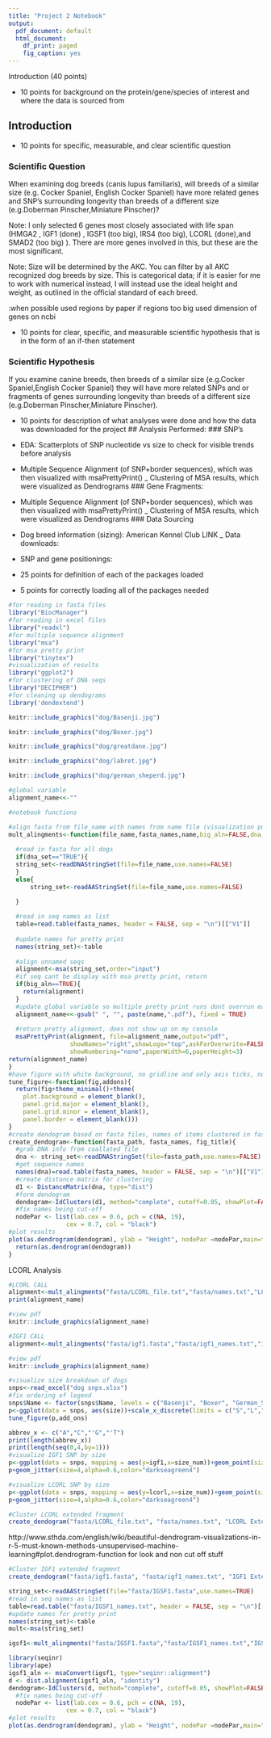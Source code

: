```yaml
---
title: "Project 2 Notebook"
output:
  pdf_document: default
  html_document:
    df_print: paged
    fig_caption: yes
---
```

Introduction (40 points)

- 10 points for background on the protein/gene/species of interest and where the data is sourced from


## Introduction

- 10 points for specific, measurable, and clear scientific question

### Scientific Question
When examining dog breeds (canis lupus familiaris), will breeds of a similar size (e.g. Cocker Spaniel, English Cocker Spaniel) have more related genes and SNP's surrounding longevity than breeds of a different size (e.g.Doberman Pinscher,Miniature Pinscher)?

Note: I only selected 6 genes most closely associated with life span (HMGA2 , IGF1 (done) , IGSF1 (too big), IRS4 (too big), LCORL (done),and SMAD2 (too big) ). There are more genes involved in this, but these are the most significant.

Note: Size will be determined by the AKC. You can filter by all AKC recognized dog breeds by size. This is categorical data; if it is easier for me to work with numerical instead, I will instead use the ideal height and weight, as outlined in the official standard of each breed. 

:when possible used regions by paper
if regions too big used dimension of genes on ncbi 

- 10 points for clear, specific, and measurable scientific hypothesis that is in the form of an if-then statement

### Scientific Hypothesis
If you examine canine breeds, then breeds of a similar size (e.g.Cocker Spaniel,English Cocker Spaniel) they will have more related SNPs and or fragments of genes surrounding longevity than breeds of a different size (e.g.Doberman Pinscher,Miniature Pinscher).

- 10 points for description of what analyses were done and how the data was downloaded for the project
## Analysis Performed:
### SNP's 
- EDA: Scatterplots of SNP nucleotide vs size to check for visible trends before analysis
- Multiple Sequence Alignment (of SNP+border sequences), which was then visualized with msaPrettyPrint()
_ Clustering of MSA results, which were visualized as Dendrograms 
### Gene Fragments:
- Multiple Sequence Alignment (of SNP+border sequences), which was then visualized with msaPrettyPrint()
_ Clustering of MSA results, which were visualized as Dendrograms 
### Data Sourcing 
- Dog breed information (sizing): American Kennel Club LINK 
_ Data downloads:
- SNP and gene positionings: 

- 25 points for definition of each of the packages loaded 
- 5 points for correctly loading all of the packages needed
```r
#for reading in fasta files
library("BiocManager")
#for reading in excel files
library("readxl")
#for multiple sequence alignment 
library("msa")
#for msa pretty print 
library("tinytex")
#visualization of results 
library("ggplot2")
#for clustering of DNA seqs 
library("DECIPHER")
#for cleaning up dendograms
library('dendextend')
```

```r

knitr::include_graphics("dog/Basenji.jpg")
```
```r
knitr::include_graphics("dog/Boxer.jpg")


```
```r
knitr::include_graphics("dog/greatdane.jpg")


``` 
```r

knitr::include_graphics("dog/labret.jpg")

```
```r


knitr::include_graphics("dog/german_sheperd.jpg")


```



```r
#global variable
alignment_name<<-""

#notebook functions

#align fasta from file_name with names from name file (visualization purposes) after alignment displays msaprettyprint results for human readable data
mult_alingments<-function(file_name,fasta_names,name,big_aln=FALSE,dna_set=TRUE){
  
  #read in fasta for all dogs
  if(dna_set=="TRUE"){
  string_set<-readDNAStringSet(file=file_name,use.names=FALSE)
  }
  else{
      string_set<-readAAStringSet(file=file_name,use.names=FALSE)

  }
  
  #read in seq names as list 
  table=read.table(fasta_names, header = FALSE, sep = "\n")[["V1"]]
  
  #update names for pretty print
  names(string_set)<-table
  
  #align unnamed seqs
  alignment<-msa(string_set,order="input")
  #if seq cant be display with msa pretty print, return
  if(big_aln==TRUE){
    return(alignment)
  }
  #update global variable so multiple pretty print runs dont overrun eachother
  alignment_name<<-gsub(" ", "", paste(name,".pdf"), fixed = TRUE)
  
  #return pretty alignment, does not show up on my console
  msaPrettyPrint(alignment, file=alignment_name,output="pdf",
                 showNames="right",showLogo="top",askForOverwrite=FALSE,
                 showNumbering="none",paperWidth=6,paperHeight=3)
return(alignment_name)
}
#have figure with white background, no gridline and only axis ticks, no lines
tune_figure<-function(fig,addons){
  return(fig+theme_minimal()+theme(
    plot.background = element_blank(),
    panel.grid.major = element_blank(),
    panel.grid.minor = element_blank(),
    panel.border = element_blank()))
}
#create dendogram based on fasta files, names of items clustered in fasta_names
create_dendogram<-function(fasta_path, fasta_names, fig_title){
  #grab DNA info from coallated file
  dna <- string_set<-readDNAStringSet(file=fasta_path,use.names=FALSE)
  #get sequence names
  names(dna)=read.table(fasta_names, header = FALSE, sep = "\n")[["V1"]]
  #create distance matrix for clustering 
  d1 <- DistanceMatrix(dna, type="dist")
  #form dendogram
  dendogram<-IdClusters(d1, method="complete", cutoff=0.05, showPlot=FALSE,type="dendrogram")
  #fix names being cut-off
  nodePar <- list(lab.cex = 0.6, pch = c(NA, 19), 
                cex = 0.7, col = "black")
#plot results 
plot(as.dendrogram(dendogram), ylab = "Height", nodePar =nodePar,main=fig_title)
  return(as.dendrogram(dendogram))
}
```

LCORL Analysis 

```r
#LCORL CALL
alignment<-mult_alingments("fasta/LCORL_file.txt","fasta/names.txt","LCORL")
print(alignment_name)
```
```r
#view pdf
knitr::include_graphics(alignment_name)
```
```r
#IGF1 CALL
alignment<-mult_alingments("fasta/igf1.fasta","fasta/igf1_names.txt","igf1")
```


```r
#view pdf
knitr::include_graphics(alignment_name)
```


```r
#visualize size breakdown of dogs
snps<-read_excel("dog snps.xlsx")
#fix ordering of legend
snps$Name <- factor(snps$Name, levels = c("Basenji", "Boxer", "German_Shepherd","Labrador_retriever","Great_Dane"))
p<-ggplot(data = snps, aes(size))+scale_x_discrete(limits = c("S","L","XL"))+geom_bar(aes(fill = Name))+scale_fill_manual(values = c("deepskyblue4","brown2","brown","brown4","darkseagreen4"))
tune_figure(p,add_ons)
```


```r
abbrev_x <- c("A","C","'G","'T")
print(length(abbrev_x))
print(length(seq(0,4,by=1)))
#visualize IGF1 SNP by size 
p<-ggplot(data = snps, mapping = aes(y=igf1,x=size_num))+geom_point(size=4,alpha=0.6,color="darkseagreen4")+labs(y="IGF1 Nucleotide", x = "Dog Size")+ggtitle("IGF1 SNP Distribution by Dog Size")
p+geom_jitter(size=4,alpha=0.6,color="darkseagreen4")

```


```r
#visualize LCORL SNP by size 
p<-ggplot(data = snps, mapping = aes(y=lcorl,x=size_num))+geom_point(size=4,alpha=0.6,color="darkseagreen4")+ labs(y="LCORL Nucleotide", x = "Dog Size")+ggtitle("LCORL SNP Distribution by Dog Size")
p+geom_jitter(size=4,alpha=0.6,color="darkseagreen4")
```

```r
#Cluster LCORL extended fragment 
create_dendogram("fasta/LCORL_file.txt", "fasta/names.txt", "LCORL Extended Fragment Dendogram")
```
http://www.sthda.com/english/wiki/beautiful-dendrogram-visualizations-in-r-5-must-known-methods-unsupervised-machine-learning#plot.dendrogram-function for look and non cut off stuff

```r
#Cluster IGF1 extended fragment 
create_dendogram("fasta/igf1.fasta", "fasta/igf1_names.txt", "IGF1 Extended Fragment Dendogram")
```

```r
string_set<-readAAStringSet(file="fasta/IGSF1.fasta",use.names=TRUE)
#read in seq names as list 
table=read.table("fasta/IGSF1_names.txt", header = FALSE, sep = "\n")[["V1"]]
#update names for pretty print
names(string_set)<-table
mult<-msa(string_set)
```


```r
igsf1<-mult_alingments("fasta/IGSF1.fasta","fasta/IGSF1_names.txt","IGSF1",TRUE,FALSE)
```


```r
library(seqinr)
library(ape)
igsf1_aln <- msaConvert(igsf1, type="seqinr::alignment")
d <- dist.alignment(igsf1_aln, "identity")
dendogram<-IdClusters(d, method="complete", cutoff=0.05, showPlot=FALSE,type="dendrogram")
  #fix names being cut-off
  nodePar <- list(lab.cex = 0.6, pch = c(NA, 19), 
                cex = 0.7, col = "black")
#plot results 
plot(as.dendrogram(dendogram), ylab = "Height", nodePar =nodePar,main="igsf1")
  
```
